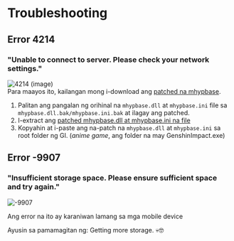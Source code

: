 
# Troubleshooting

## Error 4214
### "Unable to connect to server. Please check your network settings."
![4214 (image)](../../../public/commonerror.jpeg)\
Para maayos ito, kailangan mong i-download ang [patched na mhypbase](https://cdn.discordapp.com/attachments/970380775264518244/1049282295145713754/mhypbase-latest.zip).
1. Palitan ang pangalan ng orihinal na `mhypbase.dll` at `mhypbase.ini` file sa `mhypbase.dll.bak/mhypbase.ini.bak` at ilagay ang patched.
2. I-extract ang [patched mhypbase.dll at mhypbase.ini na file](https://cdn.discordapp.com/attachments/970380775264518244/1049282295145713754/mhypbase-latest.zip)
3. Kopyahin at i-paste ang na-patch na `mhypbase.dll` at `mhypbase.ini` sa root folder ng GI. (*anime game*, ang folder na may GenshinImpact.exe)

## Error -9907
### "Insufficient storage space. Please ensure sufficient space and try again."
![-9907](../../../public/instor.jpeg)

<Callout type="info" emoji="🤡">
  Ang error na ito ay karaniwan lamang sa mga mobile device
</Callout>

Ayusin sa pamamagitan ng:
Getting more storage. 💀🤓